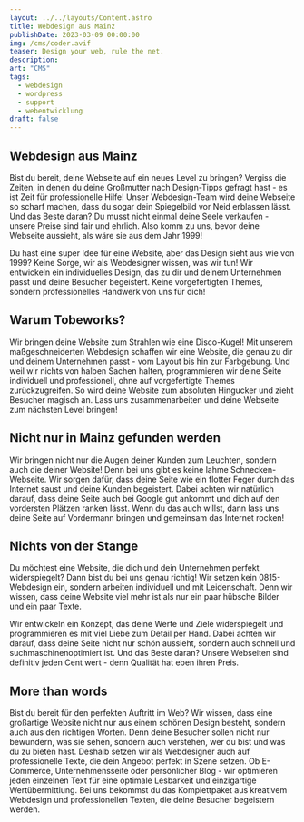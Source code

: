 ```yaml
---
layout: ../../layouts/Content.astro
title: Webdesign aus Mainz
publishDate: 2023-03-09 00:00:00
img: /cms/coder.avif
teaser: Design your web, rule the net.
description:
art: "CMS" 
tags:
  - webdesign
  - wordpress
  - support
  - webentwicklung
draft: false
---
```



## Webdesign aus Mainz
Bist du bereit, deine Webseite auf ein neues Level zu bringen? Vergiss die Zeiten, in denen du deine Großmutter nach Design-Tipps gefragt hast - es ist Zeit für professionelle Hilfe! Unser Webdesign-Team wird deine Webseite so scharf machen, dass du sogar dein Spiegelbild vor Neid erblassen lässt. Und das Beste daran? Du musst nicht einmal deine Seele verkaufen - unsere Preise sind fair und ehrlich. Also komm zu uns, bevor deine Webseite aussieht, als wäre sie aus dem Jahr 1999!

Du hast eine super Idee für eine Website, aber das Design sieht aus wie von 1999? Keine Sorge, wir als Webdesigner wissen, was wir tun! Wir entwickeln ein individuelles Design, das zu dir und deinem Unternehmen passt und deine Besucher begeistert. Keine vorgefertigten Themes, sondern professionelles Handwerk von uns für dich!

<ImageWD />
<CTA classes="mb-5 p-3 text-center" />

## Warum Tobeworks? 
Wir bringen deine Website zum Strahlen wie eine Disco-Kugel! Mit unserem maßgeschneiderten Webdesign schaffen wir eine Website, die genau zu dir und deinem Unternehmen passt - vom Layout bis hin zur Farbgebung. Und weil wir nichts von halben Sachen halten, programmieren wir deine Seite individuell und professionell, ohne auf vorgefertigte Themes zurückzugreifen. So wird deine Website zum absoluten Hingucker und zieht Besucher magisch an. Lass uns zusammenarbeiten und deine Webseite zum nächsten Level bringen!


## Nicht nur in Mainz gefunden werden
Wir bringen nicht nur die Augen deiner Kunden zum Leuchten, sondern auch die deiner Website! Denn bei uns gibt es keine lahme Schnecken-Webseite. Wir sorgen dafür, dass deine Seite wie ein flotter Feger durch das Internet saust und deine Kunden begeistert. Dabei achten wir natürlich darauf, dass deine Seite auch bei Google gut ankommt und dich auf den vordersten Plätzen ranken lässt. Wenn du das auch willst, dann lass uns deine Seite auf Vordermann bringen und gemeinsam das Internet rocken!

 <ImageWD />
<CTA classes="mb-5 p-3 text-center" />


## Nichts von der Stange
Du möchtest eine Website, die dich und dein Unternehmen perfekt widerspiegelt? Dann bist du bei uns genau richtig! Wir setzen kein 0815-Webdesign ein, sondern arbeiten individuell und mit Leidenschaft. Denn wir wissen, dass deine Website viel mehr ist als nur ein paar hübsche Bilder und ein paar Texte.

Wir entwickeln ein Konzept, das deine Werte und Ziele widerspiegelt und programmieren es mit viel Liebe zum Detail per Hand. Dabei achten wir darauf, dass deine Seite nicht nur schön aussieht, sondern auch schnell und suchmaschinenoptimiert ist. Und das Beste daran? Unsere Webseiten sind definitiv jeden Cent wert - denn Qualität hat eben ihren Preis.

 <ImageWD />
<CTA classes="mb-5 mt-0 p-3 text-center" />


## More than words
Bist du bereit für den perfekten Auftritt im Web? Wir wissen, dass eine großartige Website nicht nur aus einem schönen Design besteht, sondern auch aus den richtigen Worten. Denn deine Besucher sollen nicht nur bewundern, was sie sehen, sondern auch verstehen, wer du bist und was du zu bieten hast. Deshalb setzen wir als Webdesigner auch auf professionelle Texte, die dein Angebot perfekt in Szene setzen. Ob E-Commerce, Unternehmensseite oder persönlicher Blog - wir optimieren jeden einzelnen Text für eine optimale Lesbarkeit und einzigartige Wertübermittlung. Bei uns bekommst du das Komplettpaket aus kreativem Webdesign und professionellen Texten, die deine Besucher begeistern werden.

 <ImageWD />
<CTA classes="mb-5 mt-0 p-3 text-center" />

